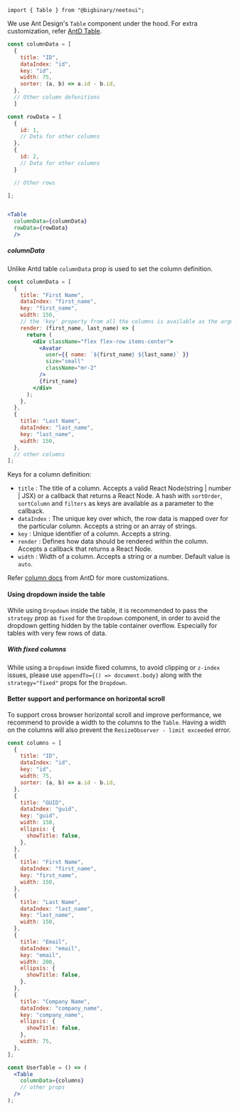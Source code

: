 `import { Table } from "@bigbinary/neetoui";`

We use Ant Design's `Table` component under the hood. For extra customization, refer [AntD Table](https://ant.design/components/table/).

```jsx
const columnData = [
  {
    title: "ID",
    dataIndex: "id",
    key: "id",
    width: 75,
    sorter: (a, b) => a.id - b.id,
  },
  // Other column defenitions
  ]

const rowData = [
  {
    id: 1,
    // Data for other columns
  },
  {
    id: 2,
    // Data for other columns
  }

  // Other rows

];


<Table
  columnData={columnData}
  rowData={rowData}
  />
```

##### columnData <a id="column_data" />

Unlike Antd table `columnData` prop is used to set the column definition.

```jsx
const columnData = [
  {
    title: "First Name",
    dataIndex: "first_name",
    key: "first_name",
    width: 150,
    // the 'key' property from all the columns is available as the argument to the render method
    render: (first_name, last_name) => {
      return (
        <div className="flex flex-row items-center">
          <Avatar
            user={{ name: `${first_name} ${last_name}` }}
            size="small"
            className="mr-2"
          />
          {first_name}
        </div>
      );
    },
  },
  {
    title: "Last Name",
    dataIndex: "last_name",
    key: "last_name",
    width: 150,
  },
  // other columns
];
```

Keys for a column definition:
- `title` : The title of a column. Accepts a valid React Node(string | number | JSX) or a callback that returns a React Node. A hash with `sortOrder`, `sortColumn` and `filters` as keys are available as a parameter to the callback.
- `dataIndex` : The unique key over which, the row data is mapped over for the particular column. Accepts a string or an array of strings.
- `key` : Unique identifier of a column. Accepts a string.
- `render` : Defines how data should be rendered within the column. Accepts a callback that returns a React Node.
- `width` : Width of a column. Accepts a string or a number. Default value is `auto`.

Refer [column docs](https://ant.design/components/table/#Column) from AntD for more customizations.


#### Using dropdown inside the table

While using `Dropdown` inside the table, it is recommended to pass the `strategy` prop as `fixed` for the `Dropdown` component, in order to avoid the dropdown getting hidden by the table container overflow. Especially for tables with very few rows of data.

##### With fixed columns

While using a `Dropdown` inside fixed columns, to avoid clipping or `z-index` issues, please use `appendTo={() => document.body}` along with the `strategy="fixed"` props for the `Dropdown`.

#### Better support and performance on horizontal scroll

To support cross browser horizontal scroll and improve performance, we recommend to provide a width to the columns to the `Table`. Having a width on the columns will also prevent the `ResizeObserver - limit exceeded` error.

```jsx
const columns = [
  {
    title: "ID",
    dataIndex: "id",
    key: "id",
    width: 75,
    sorter: (a, b) => a.id - b.id,
  },
  {
    title: "GUID",
    dataIndex: "guid",
    key: "guid",
    width: 150,
    ellipsis: {
      showTitle: false,
    },
  },
  {
    title: "First Name",
    dataIndex: "first_name",
    key: "first_name",
    width: 150,
  },
  {
    title: "Last Name",
    dataIndex: "last_name",
    key: "last_name",
    width: 150,
  },
  {
    title: "Email",
    dataIndex: "email",
    key: "email",
    width: 200,
    ellipsis: {
      showTitle: false,
    },
  },
  {
    title: "Company Name",
    dataIndex: "company_name",
    key: "company_name",
    ellipsis: {
      showTitle: false,
    },
    width: 75,
  },
];

const UserTable = () => (
  <Table
    columnData={columns}
    // other props
  />
);
```

